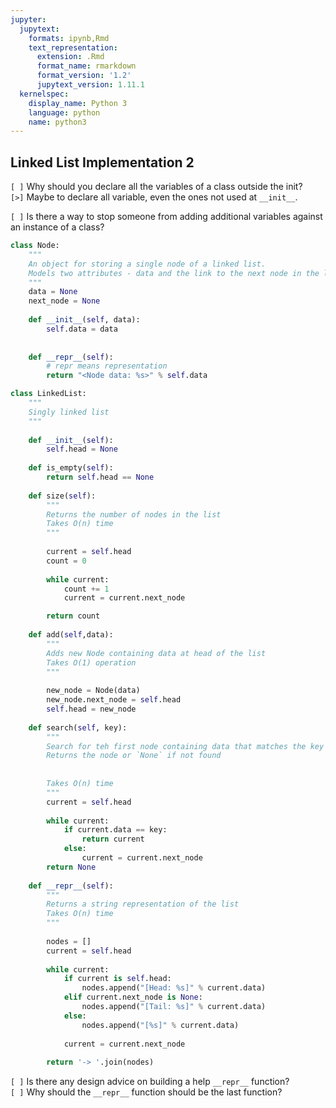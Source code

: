 ```yaml
---
jupyter:
  jupytext:
    formats: ipynb,Rmd
    text_representation:
      extension: .Rmd
      format_name: rmarkdown
      format_version: '1.2'
      jupytext_version: 1.11.1
  kernelspec:
    display_name: Python 3
    language: python
    name: python3
---
```


## Linked List Implementation 2


`[ ]` Why should you declare all the variables of a class outside the init?  
`[>]` Maybe to declare all variable, even the ones not used at `__init__`.


`[ ]` Is there a way to stop someone from adding additional variables against an instance of a class?

```python
class Node:
    """
    An object for storing a single node of a linked list.
    Models two attributes - data and the link to the next node in the list
    """
    data = None
    next_node = None
    
    def __init__(self, data):
        self.data = data
        
        
    def __repr__(self):
        # repr means representation
        return "<Node data: %s>" % self.data
```

```python
class LinkedList:
    """
    Singly linked list
    """
    
    def __init__(self):
        self.head = None
        
    def is_empty(self):
        return self.head == None
    
    def size(self):
        """
        Returns the number of nodes in the list
        Takes O(n) time
        """
        
        current = self.head
        count = 0
        
        while current:
            count += 1
            current = current.next_node

        return count
                
    def add(self,data):
        """
        Adds new Node containing data at head of the list
        Takes O(1) operation
        """
        
        new_node = Node(data)
        new_node.next_node = self.head
        self.head = new_node
        
    def search(self, key):
        """
        Search for teh first node containing data that matches the key
        Returns the node or `None` if not found
        
        
        Takes O(n) time
        """
        current = self.head
        
        while current:
            if current.data == key:
                return current
            else:
                current = current.next_node
        return None
    
    def __repr__(self):
        """
        Returns a string representation of the list
        Takes O(n) time
        """
        
        nodes = []
        current = self.head
        
        while current:
            if current is self.head:
                nodes.append("[Head: %s]" % current.data)
            elif current.next_node is None:
                nodes.append("[Tail: %s]" % current.data)
            else:
                nodes.append("[%s]" % current.data)
            
            current = current.next_node
                
        return '-> '.join(nodes)
```

`[ ]` Is there any design advice on building a help `__repr__` function?  
`[ ]` Why should the `__repr__` function should be the last function?
